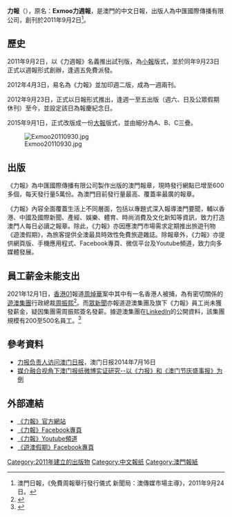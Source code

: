{{Infobox Newspaper
| 名稱    = 力報<br>Exmoo News
| 報頭    = Exmoo News logo.svg
| 圖像    = Exmoo20150901.JPG
| 圖像說明= 2015年9月1日報頭
| 類型    = 日報
| 版式    = [[大報|大報]]
| 擁有者  = 中匯國際傳播有限公司
| 出版商  = 中匯國際傳播有限公司
| 社長 = 劉向明
| 創辦人  = 吳偉恩
| 編輯    = 
| 主編    = 
| 副主編  = 
| 作者群  = 
| 創刊日  = 2011年9月2日
| 停刊日  = 
| 政治立場= 
| 語言    = 繁體中文
| 售價    = 免費派發
| 總部    = 澳門新口岸[[宋玉生廣場|宋玉生廣場]]263號中土大廈12樓I座
| 發行量  = 5萬份
| ISSN    = 
| 網站    = https://www.exmoo.com https://www.facebook.com/exmoo.mo
}}
'''力報'''（{{lang-en|'''Exmoo News'''}}），原名：'''Exmoo力週報'''，是澳門的中文日報，出版人為中匯國際傳播有限公司，創刊於2011年9月2日<ref>澳門日報，《免費周報舉行發行儀式 新聞局：澳傳媒市場主導》，2011年9月24日。</ref>。

==歷史==
2011年9月2日，以《力週報》名義推出試刊版，為[[小報|小報]]版式，並於同年9月23日正式以週報形式創辦，逢週五免費派發。

2012年4月3日，易名為《力報》並加印週二版，成為一週兩刊。

2012年9月23日，正式以日報形式推出，逢週一至五出版（週六、日及公眾假期休刊）至今，並設定該日為報慶紀念日。

2015年9月1日，正式改版成一份[[大報|大報]]版式，並由細分為A、B、C三疊。

[[File:Exmoo20110930.jpg|thumb]]

==出版==
《力報》為中匯國際傳播有限公司製作出版的澳門報章，現時發行網點已增至600多個，每天發行量5萬份。為澳門目前發行量最高、覆蓋率最廣的報章。

《力報》內容全面覆蓋生活上不同層面，包括以專題式深入報導澳門要聞，輔以香港、中國及國際新聞、產經、娛樂、體育、時尚消費及文化新知等資訊，致力打造澳門人每日必讀之報章。除此，《力報》亦因應澳門市場需求定期推出旅遊刊物《遊澳假期》，為旅客提供全澳最具時效性免費旅遊雜誌。除報章外，《力報》亦提供網頁版、手機應用程式、Facebook專頁、微信平台及Youtube頻道，致力向多媒體發展。

== 員工薪金未能支出 ==
2021年12月1日，[[香港01|香港01]]報道[[周焯華|周焯華]]案中其中有一名香港人被捕，為有密切關係的[[遊澳集團|遊澳集團]]行政總裁[[周振熙|周振熙]]<ref>{{cite news |title=01獨家：洗米華案再多兩港人涉案　溫州公安去年赴珠海跨省搜捕 |url=https://www.hk01.com/01偵查/707280/ |accessdate=2021-12-01 |agency=[[香港01|香港01]] |date=2021-12-01}}</ref>。而[[眾新聞|眾新聞]]亦報道遊澳集團及旗下《力報》員工尚未獲發薪金，疑因集團需周振熙簽名發薪。據遊澳集團在[[LinkedIn|LinkedIn]]的公開資料，該集團規模有200至500名員工。<ref>{{cite news |title=消息：「遊澳」港人CEO周振熙涉案被捕 集團及旗下《力報》500員工恐無糧出 |url=https://www.hkcnews.com/article/48428/洗米華-周焯華-太陽城集團-48428/ |accessdate=2021-12-01 |agency=[[眾新聞|眾新聞]]中國組 |date=2021-12-01 |archive-date=2022-03-09 |archive-url=https://web.archive.org/web/20220309001047/https://www.hkcnews.com/article/48428/%E6%B4%97%E7%B1%B3%E8%8F%AF-%E5%91%A8%E7%84%AF%E8%8F%AF-%E5%A4%AA%E9%99%BD%E5%9F%8E%E9%9B%86%E5%9C%98-48428/ }}</ref>

==參考資料==
{{reflist}}
*[https://web.archive.org/web/20140912182754/http://www.macaodaily.com/html/2014-07/16/content_919339.htm 力报负责人访问澳门日报]，澳门日报2014年7月16日
*[http://d.wanfangdata.com.cn/Periodical_qnjz201408011.aspx 媒介融合视角下澳门报纸微博实证研究--以《力报》和《澳门节庆盛事报》为例]{{Wayback|url=http://d.wanfangdata.com.cn/Periodical_qnjz201408011.aspx |date=20140911154819 }}

==外部連結==
*[https://www.exmoo.com 《力報》官方網站]{{Wayback|url=http://www.exmoo.com/ |date=20140129003712 }}
*[https://facebook.com/exmoo.mo/ 《力報》Facebook專頁]{{Wayback|url=https://facebook.com/exmoo.mo/ |date=20190329083602 }}
*[https://www.youtube.com/channel/UCSUytkwwDn1qlMPvq5a_chw/ 《力報》Youtube頻道]{{Wayback|url=https://www.youtube.com/channel/UCSUytkwwDn1qlMPvq5a_chw/ |date=20171115233753 }}
*[https://www.facebook.com/exmooguide/ 《遊澳假期》Facebook專頁] {{Wayback|url=https://www.facebook.com/exmooguide/ |date=20200619172358 }}

{{Macau newspaper}}

[[Category:2011年建立的出版物|Category:2011年建立的出版物]]
[[Category:中文報纸|Category:中文報纸]]
[[Category:澳門報紙|Category:澳門報紙]]